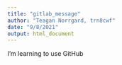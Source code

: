 ```yaml
---
title: "gitlab_message"
author: "Teagan Norrgard, trn8cwf"
date: "9/8/2021"
output: html_document
---
```


I'm learning to use GitHub

